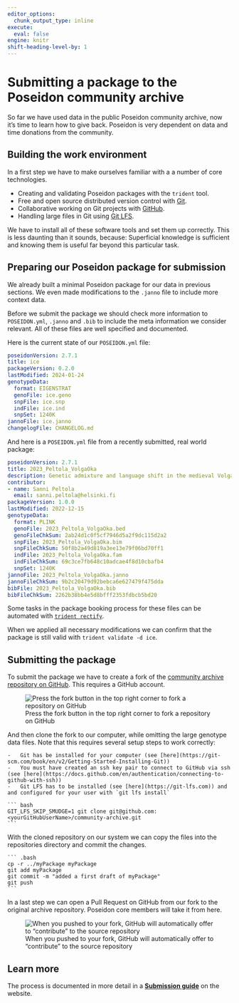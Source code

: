 ```yaml
---
editor_options: 
  chunk_output_type: inline
execute: 
  eval: false
engine: knitr
shift-heading-level-by: 1
---
```


# Submitting a package to the Poseidon community archive

So far we have used data in the public Poseidon community archive, now it's time to learn how to give back. Poseidon is very dependent on data and time donations from the community.

## Building the work environment

In a first step we have to make ourselves familiar with a a number of core technologies.

-   Creating and validating Poseidon packages with the `trident` tool.
-   Free and open source distributed version control with [Git](https://git-scm.com).
-   Collaborative working on Git projects with [GitHub](https://github.com).
-   Handling large files in Git using [Git LFS](https://git-lfs.com).

We have to install all of these software tools and set them up correctly. This is less daunting than it sounds, because: Superficial knowledge is sufficient and knowing them is useful far beyond this particular task.

## Preparing our Poseidon package for submission

We already built a minimal Poseidon package for our data in previous sections. We even made modifications to the `.janno` file to include more context data. 

Before we submit the package we should check more information to `POSEIDON.yml`, `.janno` and `.bib` to include the meta information we consider relevant. All of these files are well specified and documented.

Here is the current state of our `POSEIDON.yml` file:

```yml
poseidonVersion: 2.7.1
title: ice
packageVersion: 0.2.0
lastModified: 2024-01-24
genotypeData:
  format: EIGENSTRAT
  genoFile: ice.geno
  snpFile: ice.snp
  indFile: ice.ind
  snpSet: 1240K
jannoFile: ice.janno
changelogFile: CHANGELOG.md
```

And here is a `POSEIDON.yml` file from a recently submitted, real world package:

```yml
poseidonVersion: 2.7.1
title: 2023_Peltola_VolgaOka
description: Genetic admixture and language shift in the medieval Volga-Oka interfluve
contributor:
- name: Sanni Peltola
  email: sanni.peltola@helsinki.fi
packageVersion: 1.0.0
lastModified: 2022-12-15
genotypeData:
  format: PLINK
  genoFile: 2023_Peltola_VolgaOka.bed
  genoFileChkSum: 2ab24d1c0f5cf7946d5a2f9dc115d2a2
  snpFile: 2023_Peltola_VolgaOka.bim
  snpFileChkSum: 50f8b2a49d819a3ee13e79f06bd70ff1
  indFile: 2023_Peltola_VolgaOka.fam
  indFileChkSum: 69c3ce7fb648c10adcae4f8d10cbafb4
  snpSet: 1240K
jannoFile: 2023_Peltola_VolgaOka.janno
jannoFileChkSum: 9b2c20479d92bebca6e627479f475dda
bibFile: 2023_Peltola_VolgaOka.bib
bibFileChkSum: 2262b38bb4e5d8bfff2353fdbcb5bd20
```

::: {.callout-note}
Some tasks in the package booking process for these files can be automated with [`trident rectify`](https://www.poseidon-adna.org/#/trident?id=rectify-command).
:::

When we applied all necessary modifications we can confirm that the package is still valid with `trident validate -d ice`.

## Submitting the package

To submit the package we have to create a fork of the [community archive repository on GitHub](https://github.com/poseidon-framework/community-archive). This requires a GitHub account.

![Press the fork button in the top right corner to fork a repository on GitHub](img/fork.png)

And then clone the fork to our computer, while omitting the large genotype data files. Note that this requires several setup steps to work correctly:

    -   Git has be installed for your computer (see [here](https://git-scm.com/book/en/v2/Getting-Started-Installing-Git))
    -   You must have created an ssh key pair to connect to GitHub via ssh (see [here](https://docs.github.com/en/authentication/connecting-to-github-with-ssh))
    -   Git LFS has to be installed (see [here](https://git-lfs.com)) and and configured for your user with `git lfs install`

    ``` bash
    GIT_LFS_SKIP_SMUDGE=1 git clone git@github.com:<yourGitHubUserName>/community-archive.git
    ```

With the cloned repository on our system we can copy the files into the repositories directory and commit the changes.

    ``` .bash
    cp -r ../myPackage myPackage
    git add myPackage
    git commit -m "added a first draft of myPackage"
    git push
    ```

In a last step we can open a Pull Request on GitHub from our fork to the original archive repository. Poseidon core members will take it from here.

![When you pushed to your fork, GitHub will automatically offer to "contribute" to the source repository](img/pull_request.png)

::: {.callout-tip}
## Learn more
The process is documented in more detail in a [**Submission guide**](https://www.poseidon-adna.org/#/archive_submission_guide) on the website.
:::